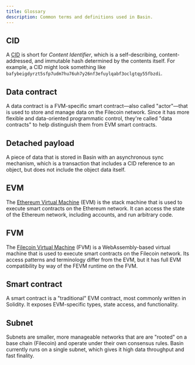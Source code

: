 ```yaml
---
title: Glossary
description: Common terms and definitions used in Basin.
---
```


## CID

A [CID](https://docs.ipfs.tech/concepts/content-addressing/) is short for _Content Identifier_, which is a
self-describing, content-addressed, and immutable hash determined by the contents itself. For example, a CID might look
something like `bafybeigdyrzt5sfp7udm7hu76uh7y26nf3efuylqabf3oclgtqy55fbzdi`.

## Data contract

A data contract is a FVM-specific smart contract—also called "actor"—that is used to store and manage data on the
Filecoin network. Since it has more flexible and data-oriented programmatic control, they're called "data contracts" to
help distinguish them from EVM smart contracts.

## Detached payload

A piece of data that is stored in Basin with an asynchronous sync mechanism, which is a transaction that includes a CID
reference to an object, but does not include the object data itself.

## EVM

The [Ethereum Virtual Machine](https://ethereum.org/en/developers/docs/evm/) (EVM) is the stack machine that is used to
execute smart contracts on the Ethereum network. It can access the state of the Ethereum network, including accounts,
and run arbitrary code.

## FVM

The [Filecoin Virtual Machine](https://docs.filecoin.io/smart-contracts/fundamentals/the-fvm) (FVM) is a
WebAssembly-based virtual machine that is used to execute smart contracts on the Filecoin network. Its access patterns
and terminology differ from the EVM, but it has full EVM compatibility by way of the FEVM runtime on the FVM.

## Smart contract

A smart contract is a "traditional" EVM contract, most commonly written in Solidity. It exposes EVM-specific types,
state access, and functionality.

## Subnet

Subnets are smaller, more manageable networks that are are "rooted" on a base chain (Filecoin) and operate under their
own consensus rules. Basin currently runs on a single subnet, which gives it high data throughput and fast finality.
